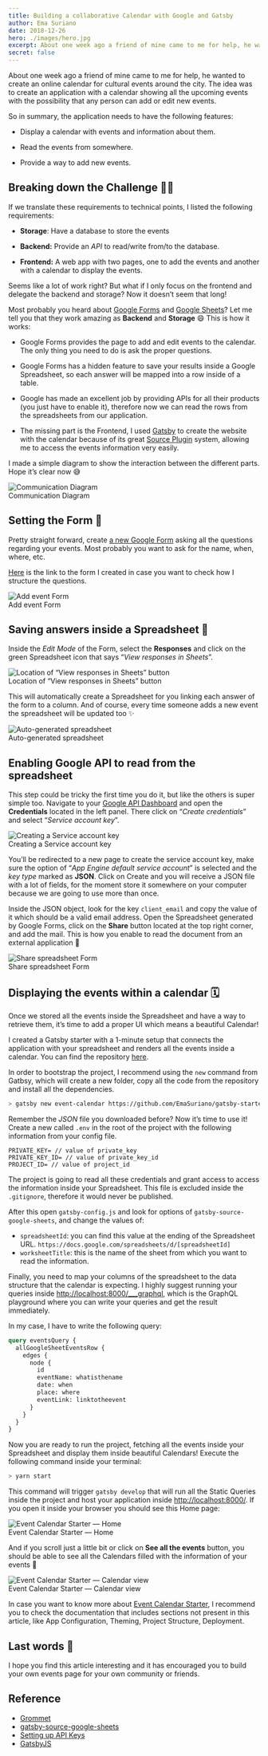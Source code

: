 ```yaml
---
title: Building a collaborative Calendar with Google and Gatsby
author: Ema Suriano
date: 2018-12-26
hero: ./images/hero.jpg
excerpt: About one week ago a friend of mine came to me for help, he wanted to create an online calendar for cultural events around the city. The idea was to create an application with a calendar showing all the upcoming events with the possibility that any person can add or edit new events.
secret: false
---
```


About one week ago a friend of mine came to me for help, he wanted to create an online calendar for cultural events around the city. The idea was to create an application with a calendar showing all the upcoming events with the possibility that any person can add or edit new events.

So in summary, the application needs to have the following features:

- Display a calendar with events and information about them.

- Read the events from somewhere.

- Provide a way to add new events.

## Breaking down the Challenge 👷‍♂️

If we translate these requirements to technical points, I listed the following requirements:

- **Storage**: Have a database to store the events

- **Backend:** Provide an _API_ to read/write from/to the database.

- **Frontend:** A web app with two pages, one to add the events and another with a calendar to display the events.

Seems like a lot of work right? But what if I only focus on the frontend and delegate the backend and storage? Now it doesn’t seem that long!

Most probably you heard about [Google Forms](https://www.google.com/intl/en/forms/about/) and [Google Sheets](https://www.google.com/intl/en/sheets/about/)? Let me tell you that they work amazing as **Backend** and **Storage** 😄 This is how it works:

- Google Forms provides the page to add and edit events to the calendar. The only thing you need to do is ask the proper questions.

- Google Forms has a hidden feature to save your results inside a Google Spreadsheet, so each answer will be mapped into a row inside of a table.

- Google has made an excellent job by providing APIs for all their products (you just have to enable it), therefore now we can read the rows from the spreadsheets from our application.

- The missing part is the Frontend, I used [Gatsby](https://www.gatsbyjs.org/) to create the website with the calendar because of its great [Source Plugin](https://www.gatsbyjs.org/tutorial/part-five/) system, allowing me to access the events information very easily.

I made a simple diagram to show the interaction between the different parts. Hope it’s clear now 😅

<div class="Image__Medium">
  <img src="./images/communication-diagram.jpg" alt="Communication Diagram" />
  <figcaption>Communication Diagram</figcaption>
</div>

## Setting the Form 📝

Pretty straight forward, create [a new Google Form](http://forms.new/) asking all the questions regarding your events. Most probably you want to ask for the name, when, where, etc.

[Here](https://docs.google.com/forms/d/e/1FAIpQLSeUNNgqdhcPlTaVqLb_NceeBd_XVTEBxGwr66wSUbFRArPo3A/viewform) is the link to the form I created in case you want to check how I structure the questions.

<div class="Image__Small">
  <img src="./images/event-form.jpg" alt="Add event Form" />
  <figcaption>Add event Form</figcaption>
</div>

## Saving answers inside a Spreadsheet 💾

Inside the _Edit Mode_ of the Form, select the **Responses** and click on the green Spreadsheet icon that says “_View responses in Sheets_”.

<div class="Image__Medium">
  <img src="./images/view-responses.jpg" alt="Location of “View responses in Sheets” button" />
  <figcaption>Location of “View responses in Sheets” button</figcaption>
</div>

This will automatically create a Spreadsheet for you linking each answer of the form to a column. And of course, every time someone adds a new event the spreadsheet will be updated too ✨

<div class="Image__Medium">
  <img src="./images/generated-spreadsheet.jpg" alt="Auto-generated spreadsheet" />
  <figcaption>Auto-generated spreadsheet</figcaption>
</div>

## Enabling Google API to read from the spreadsheet

This step could be tricky the first time you do it, but like the others is super simple too. Navigate to your [Google API Dashboard](https://console.developers.google.com/) and open the **Credentials** located in the left panel. There click on “_Create credentials_” and select “_Service account key_”.

<div class="Image__Medium">
  <img src="./images/create-service-account.jpg" alt="Creating a Service account key" />
  <figcaption>Creating a Service account key</figcaption>
</div>

You’ll be redirected to a new page to create the service account key, make sure the option of “_App Engine default service account_” is selected and the _key type_ marked as **JSON**. Click on Create and you will receive a JSON file with a lot of fields, for the moment store it somewhere on your computer because we are going to use more than once.

Inside the JSON object, look for the key `client_email` and copy the value of it which should be a valid email address. Open the Spreadsheet generated by Google Forms, click on the **Share** button located at the top right corner, and add the mail. This is how you enable to read the document from an external application 🎉

<div class="Image__Medium">
  <img src="./images/share-spreadsheet.jpg" alt="Share spreadsheet Form" />
  <figcaption>Share spreadsheet Form</figcaption>
</div>

## Displaying the events within a calendar 🗓

Once we stored all the events inside the Spreadsheet and have a way to retrieve them, it’s time to add a proper UI which means a beautiful Calendar!

I created a Gatsby starter with a 1-minute setup that connects the application with your spreadsheet and renders all the events inside a calendar. You can find the repository [here](https://github.com/EmaSuriano/gatsby-starter-event-calendar).

In order to bootstrap the project, I recommend using the `new` command from Gatbsy, which will create a new folder, copy all the code from the repository and install all the dependencies.

```bash
> gatsby new event-calendar https://github.com/EmaSuriano/gatsby-starter-event-calendar
```

Remember the _JSON_ file you downloaded before? Now it’s time to use it! Create a new called `.env` in the root of the project with the following information from your config file.

```env
PRIVATE_KEY= // value of private_key
PRIVATE_KEY_ID= // value of private_key_id
PROJECT_ID= // value of project_id
```

The project is going to read all these credentials and grant access to access the information inside your Spreadsheet. This file is excluded inside the `.gitignore`, therefore it would never be published.

After this open `gatsby-config.js` and look for options of `gatsby-source-google-sheets`, and change the values of:

- `spreadsheetId`: you can find this value at the ending of the Spreadsheet URL. `https://docs.google.com/spreadsheets/d/[spreadsheetId]`
- `worksheetTitle`: this is the name of the sheet from which you want to read the information.

Finally, you need to map your columns of the spreadsheet to the data structure that the calendar is expecting. I highly suggest running your queries inside [http://localhost:8000/\_\_\_graphql](http://localhost:8000/___graphql), which is the GraphQL playground where you can write your queries and get the result immediately.

In my case, I have to write the following query:

```graphql
query eventsQuery {
  allGoogleSheetEventsRow {
    edges {
      node {
        id
        eventName: whatisthename
        date: when
        place: where
        eventLink: linktotheevent
      }
    }
  }
}
```

Now you are ready to run the project, fetching all the events inside your Spreadsheet and display them inside beautiful Calendars!️ Execute the following command inside your terminal:

```bash
> yarn start
```

This command will trigger `gatsby develop` that will run all the Static Queries inside the project and host your application inside [http://localhost:8000/](http://localhost:8000/). If you open it inside your browser you should see this Home page:

<div class="Image__Medium">
  <img src="./images/event-calendar-home.jpg" alt="Event Calendar Starter — Home" />
  <figcaption>Event Calendar Starter — Home</figcaption>
</div>

And if you scroll just a little bit or click on **See all the events** button, you should be able to see all the Calendars filled with the information of your events 🎉

<div class="Image__Medium">
  <img src="./images/event-calendar-event.jpg" alt="Event Calendar Starter — Calendar view" />
  <figcaption>Event Calendar Starter — Calendar view</figcaption>
</div>

In case you want to know more about [Event Calendar Starter](https://github.com/EmaSuriano/gatsby-starter-event-calendar), I recommend you to check the documentation that includes sections not present in this article, like App Configuration, Theming, Project Structure, Deployment.

## Last words 👋

I hope you find this article interesting and it has encouraged you to build your own events page for your own community or friends.

## Reference

- [Grommet](http://grommet.io)
- [gatsby-source-google-sheets](https://github.com/brandonmp/gatsby-source-google-sheets)
- [Setting up API Keys](https://support.google.com/googleapi/answer/6158862?hl=en)
- [GatsbyJS](https://www.gatsbyjs.org/)
